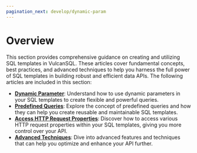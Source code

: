 ```yaml
---
pagination_next: develop/dynamic-param
---
```


# Overview

This section provides comprehensive guidance on creating and utilizing SQL templates in VulcanSQL. These articles cover fundamental concepts, best practices, and advanced techniques to help you harness the full power of SQL templates in building robust and efficient data APIs. The following articles are included in this section:

- [**Dynamic Parameter**](./dynamic-param): Understand how to use dynamic parameters in your SQL templates to create flexible and powerful queries.
- [**Predefined Queries**](./predefined-queries): Explore the concept of predefined queries and how they can help you create reusable and maintainable SQL templates.
- [**Access HTTP Request Properties**](./http-req): Discover how to access various HTTP request properties within your SQL templates, giving you more control over your API.
- [**Advanced Techniques**](./advanced): Dive into advanced features and techniques that can help you optimize and enhance your API further.
